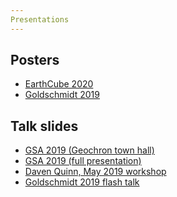 ```yaml
---
Presentations
---
```



## Posters

- [EarthCube 2020](https://earthcube2020-agu.ipostersessions.com/default.aspx?s=B0-55-36-C9-37-FC-45-21-A9-D0-E4-97-81-85-32-52&guestview=true)
- [Goldschmidt 2019](pathname:///media/2019/sparrow-goldschmidt2019-poster-dquinn.pdf)

## Talk slides

- [GSA 2019 (Geochron town hall)](pathname:///media/2019/sparrow-gsa2019-geochron-town-hall-dpquinn.pdf)
- [GSA 2019 (full presentation)](pathname:///media/2019/sparrow-gsa2019-talk-dpquinn.pdf)
- [Daven Quinn, May 2019 workshop](pathname:///media/2019/sparrow-may2019-workshop-dpquinn/index.html)
- [Goldschmidt 2019 flash talk](pathname:///media/2019/sparrow-goldschmidt2019-flash-talk-dpquinn.pdf)

